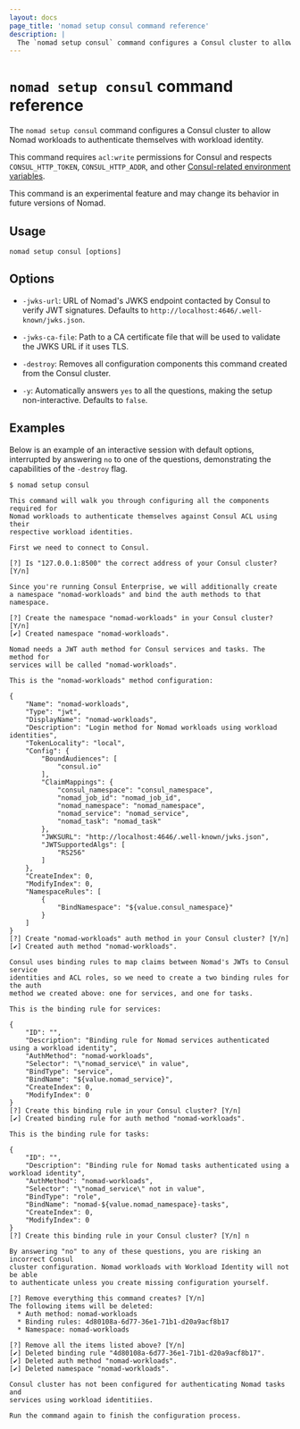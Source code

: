 ```yaml
---
layout: docs
page_title: 'nomad setup consul command reference'
description: |
  The `nomad setup consul` command configures a Consul cluster to allow Nomad workloads to authenticate themselves with workload identity.
---
```


# `nomad setup consul` command reference

The `nomad setup consul` command configures a Consul cluster to allow Nomad workloads to authenticate themselves with workload identity.

This command requires `acl:write` permissions for Consul and respects
`CONSUL_HTTP_TOKEN`, `CONSUL_HTTP_ADDR`, and other [Consul-related environment
variables][consulenv].

<Warning>

This command is an experimental feature and may change its behavior in future
versions of Nomad.

</Warning>

## Usage

```plaintext
nomad setup consul [options]
```

## Options

- `-jwks-url`: URL of Nomad's JWKS endpoint contacted by Consul to verify JWT
  signatures. Defaults to `http://localhost:4646/.well-known/jwks.json`.

- `-jwks-ca-file`: Path to a CA certificate file that will be used to validate
  the JWKS URL if it uses TLS.

- `-destroy`: Removes all configuration components this command created from the
  Consul cluster.

- `-y`: Automatically answers `yes` to all the questions, making the setup
  non-interactive. Defaults to `false`.

## Examples

Below is an example of an interactive session with default options, interrupted
by answering `no` to one of the questions, demonstrating the capabilities of the
`-destroy` flag.

```shell-session
$ nomad setup consul

This command will walk you through configuring all the components required for
Nomad workloads to authenticate themselves against Consul ACL using their
respective workload identities.

First we need to connect to Consul.

[?] Is "127.0.0.1:8500" the correct address of your Consul cluster? [Y/n]

Since you're running Consul Enterprise, we will additionally create
a namespace "nomad-workloads" and bind the auth methods to that namespace.

[?] Create the namespace "nomad-workloads" in your Consul cluster? [Y/n]
[✔] Created namespace "nomad-workloads".

Nomad needs a JWT auth method for Consul services and tasks. The method for
services will be called "nomad-workloads".

This is the "nomad-workloads" method configuration:

{
    "Name": "nomad-workloads",
    "Type": "jwt",
    "DisplayName": "nomad-workloads",
    "Description": "Login method for Nomad workloads using workload identities",
    "TokenLocality": "local",
    "Config": {
        "BoundAudiences": [
            "consul.io"
        ],
        "ClaimMappings": {
            "consul_namespace": "consul_namespace",
            "nomad_job_id": "nomad_job_id",
            "nomad_namespace": "nomad_namespace",
            "nomad_service": "nomad_service",
            "nomad_task": "nomad_task"
        },
        "JWKSURL": "http://localhost:4646/.well-known/jwks.json",
        "JWTSupportedAlgs": [
            "RS256"
        ]
    },
    "CreateIndex": 0,
    "ModifyIndex": 0,
    "NamespaceRules": [
        {
            "BindNamespace": "${value.consul_namespace}"
        }
    ]
}
[?] Create "nomad-workloads" auth method in your Consul cluster? [Y/n]
[✔] Created auth method "nomad-workloads".

Consul uses binding rules to map claims between Nomad's JWTs to Consul service
identities and ACL roles, so we need to create a two binding rules for the auth
method we created above: one for services, and one for tasks.

This is the binding rule for services:

{
    "ID": "",
    "Description": "Binding rule for Nomad services authenticated using a workload identity",
    "AuthMethod": "nomad-workloads",
    "Selector": "\"nomad_service\" in value",
    "BindType": "service",
    "BindName": "${value.nomad_service}",
    "CreateIndex": 0,
    "ModifyIndex": 0
}
[?] Create this binding rule in your Consul cluster? [Y/n]
[✔] Created binding rule for auth method "nomad-workloads".

This is the binding rule for tasks:

{
    "ID": "",
    "Description": "Binding rule for Nomad tasks authenticated using a workload identity",
    "AuthMethod": "nomad-workloads",
    "Selector": "\"nomad_service\" not in value",
    "BindType": "role",
    "BindName": "nomad-${value.nomad_namespace}-tasks",
    "CreateIndex": 0,
    "ModifyIndex": 0
}
[?] Create this binding rule in your Consul cluster? [Y/n] n

By answering "no" to any of these questions, you are risking an incorrect Consul
cluster configuration. Nomad workloads with Workload Identity will not be able
to authenticate unless you create missing configuration yourself.

[?] Remove everything this command creates? [Y/n]
The following items will be deleted:
  * Auth method: nomad-workloads
  * Binding rules: 4d80108a-6d77-36e1-71b1-d20a9acf8b17
  * Namespace: nomad-workloads

[?] Remove all the items listed above? [Y/n]
[✔] Deleted binding rule "4d80108a-6d77-36e1-71b1-d20a9acf8b17".
[✔] Deleted auth method "nomad-workloads".
[✔] Deleted namespace "nomad-workloads".

Consul cluster has not been configured for authenticating Nomad tasks and
services using workload identitiies.

Run the command again to finish the configuration process.
```

[consulenv]: /consul/commands#environment-variables
